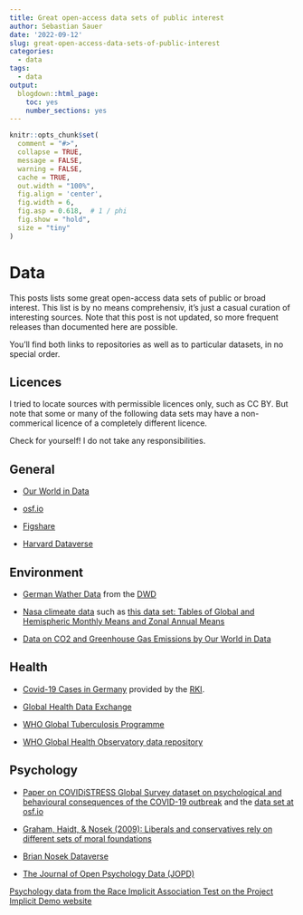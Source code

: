 ```yaml
---
title: Great open-access data sets of public interest
author: Sebastian Sauer
date: '2022-09-12'
slug: great-open-access-data-sets-of-public-interest
categories:
  - data
tags:
  - data
output:
  blogdown::html_page:
    toc: yes
    number_sections: yes
---
```




```r
knitr::opts_chunk$set(
  comment = "#>",
  collapse = TRUE,
  message = FALSE,
  warning = FALSE,
  cache = TRUE,
  out.width = "100%",
  fig.align = 'center',
  fig.width = 6,
  fig.asp = 0.618,  # 1 / phi
  fig.show = "hold",
  size = "tiny"
)
```



# Data

This posts lists some great open-access data sets of public or broad interest.
This list is by no means comprehensiv, it's just a casual curation of interesting sources.
Note that this post is not updated, so more frequent releases than documented here are possible.


You'll find both links to repositories as well as to particular datasets, in no special order.


## Licences


I tried to locate sources with permissible licences only, such as CC BY. But note that some or many of the following data sets may have a non-commerical licence of a completely different licence.

Check for yourself! I do not take any responsibilities.


## General


- [Our World in Data](https://ourworldindata.org/)

- [osf.io](https://osf.io/dashboard)

- [Figshare](https://figshare.com/search?q=data)

- [Harvard Dataverse](https://data.harvard.edu/dataverse)




## Environment

- [German Wather Data](https://opendata.dwd.de/) from the [DWD](https://www.dwd.de/DE/Home/home_node.html)

- [Nasa climeate data](https://data.giss.nasa.gov/gistemp/) such as [this data set: Tables of Global and Hemispheric Monthly Means and Zonal Annual Means](https://data.giss.nasa.gov/gistemp/tabledata_v4/GLB.Ts+dSST.csv)

- [Data on CO2 and Greenhouse Gas Emissions by Our World in Data](https://github.com/owid/co2-data#data-on-co2-and-greenhouse-gas-emissions-by-our-world-in-data)

## Health

- [Covid-19 Cases in Germany](https://github.com/robert-koch-institut/SARS-CoV-2_Infektionen_in_Deutschland) provided by the [RKI](https://www.rki.de/DE/Home/homepage_node.html).

- [Global Health Data Exchange](https://ghdx.healthdata.org/)

- [WHO Global Tuberculosis Programme](https://www.who.int/teams/global-tuberculosis-programme/data#csv_files)

- [WHO Global Health Observatory data repository](https://apps.who.int/gho/data/node.main)


## Psychology

- [Paper on COVIDiSTRESS Global Survey dataset on psychological and behavioural consequences of the COVID-19 outbreak](https://www.nature.com/articles/s41597-022-01383-6) and the [data set at osf.io](https://osf.io/36tsd/)

- [Graham, Haidt, & Nosek (2009): Liberals and conservatives rely on different sets of moral foundations](https://dataverse.harvard.edu/dataset.xhtml?persistentId=hdl:1902.1/12658&studyListingIndex=0_775f45d232bb5e430d0024139e25)

- [Brian Nosek Dataverse](https://dataverse.harvard.edu/dataverse/bnosek)

- [The Journal of Open Psychology Data (JOPD)](https://openpsychologydata.metajnl.com/)

 [Psychology data from the Race Implicit Association Test on the Project Implicit Demo website](https://osf.io/52qxL/)
